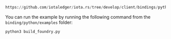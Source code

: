 ```python reference
https://github.com/iotaledger/iota.rs/tree/develop/client/bindings/python/examples/build_foundry.py
```

You can run the example by running the following command from the `binding/python/examples` folder:

```bash
python3 build_foundry.py
```
